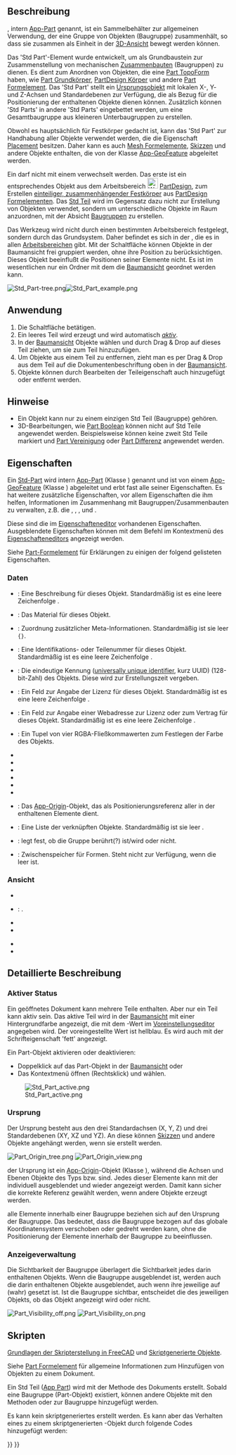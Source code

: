 <languages/>

{{Docnav/de
|
|[[Part_CoordinateSystem/de|Part Bezugssystem]]
|[[Std_Base/de|Std Basis]]
|IconL=
|IconR=Part_CoordinateSystem.svg
|IconC=Freecad.svg
}}

{{GuiCommand/de
|Name=Std Part
|Name/de=Std Teil
|MenuLocation=Keine
|Workbenches=Alle
|Version=0.17
|SeeAlso=[[Std_Group/de|Std Gruppe]], [[PartDesign_Body/de|PartDesign Körper]]
}}

<span id="Description"></span>
==Beschreibung==

{{Button|[[File:Std_Part.svg|16px]] [[Std_Part/de|Std Teil]]}}, intern [[App_Part/de|App-Part]] genannt, ist ein Sammelbehälter zur allgemeinen Verwendung, der eine Gruppe von Objekten (Baugruppe) zusammenhält, so dass sie zusammen als Einheit in der [[3D_view/de|3D-Ansicht]] bewegt werden können.

Das 'Std Part'-Element wurde entwickelt, um als Grundbaustein zur Zusammenstellung von mechanischen [[assembly/de|Zusammenbauten]] (Baugruppen) zu dienen.  Es dient zum Anordnen von Objekten, die eine [[Part_TopoShape/de|Part TopoForm]] haben, wie [[Part_Primitives/de|Part Grundkörper]], [[PartDesign_Body/de|PartDesign Körper]] und andere [[Part_Feature/de|Part Formelement]].
Das 'Std Part' stellt ein [[#Ursprung|Ursprungsobjekt]] mit lokalen X-, Y- und Z-Achsen und Standardebenen zur Verfügung, die als Bezug für die Positionierung der enthaltenen Objekte dienen können. Zusätzlich können 'Std Parts' in andere 'Std Parts' eingebettet werden, um eine Gesamtbaugruppe aus kleineren Unterbaugruppen zu erstellen.

Obwohl es hauptsächlich für Festkörper gedacht ist, kann das 'Std Part' zur Handhabung aller Objekte verwendet werden, die die Eigenschaft [[Placement/de|Placement]] besitzen.  Daher kann es auch [[Mesh_Feature/de|Mesh Formelemente]], [[Sketch/de|Skizzen]] und andere Objekte enthalten, die von der Klasse [[App_GeoFeature/de|App-GeoFeature]] abgeleitet werden.

Ein {{Button|[[File:PartDesign_Body.svg|16px]] [[PartDesign_Body/de|PartDesign Körper]]}} darf nicht mit einem {{Button|[[File:Std_Part.svg|16px]] [[Std_Part/de|Std Teil]]}} verwechselt werden. Das erste ist ein entsprechendes Objekt aus dem Arbeitsbereich [[File:Workbench_PartDesign.svg|24px]] [[PartDesign_Workbench/de|PartDesign]], zum Erstellen [[PartDesign_Body/de#Einzeln zusammenhängender Körper|einteiliger, zusammenhängender Festkörper]] aus [[PartDesign_Feature/de|PartDesign Formelementen]]. Das [[Std_Part/de|Std Teil]] wird im Gegensatz dazu nicht zur Erstellung von Objekten verwendet, sondern um unterschiedliche Objekte im Raum anzuordnen, mit der Absicht [[assembly/de|Baugruppen]] zu erstellen.

Das Werkzeug {{Button|[[File:Std_Part.svg|16px]] [[Std_Part/de|Std Part]]}} wird nicht durch einen bestimmten Arbeitsbereich festgelegt, sondern durch das Grundsystem. Daher befindet es sich in der {{MenuCommand|structure toolbar}}, die es in allen [[Workbenches/de|Arbeitsbereichen]] gibt. Mit der Schaltfläche {{Button|[[File:Std_Group.svg|16px]] [[Std_Group/de|Std Gruppe]]}} können Objekte in der Baumansicht frei gruppiert werden, ohne ihre Position zu berücksichtigen. Dieses Objekt beeinflußt die Positionen seiner Elemente nicht. Es ist im wesentlichen nur ein Ordner mit dem die [[Tree_view/de|Baumansicht]] geordnet werden kann.

[[File:Std Part-tree.png]][[File:Std Part example.png]]

{{Caption|Links: Elemente innerhalb eines Std Teils (Part-Objekt) in der [[Tree_view/de|Baumansicht]]. Rechts: Objekte im Raum positioniert, bezogen auf den Ursprung des Std Teils.}}

<span id="Usage"></span>
==Anwendung==

# Die Schaltfläche {{Button|[[File:Std_Part.svg|16px]] [[Std_Part/de|Baugruppe erstellen]]}} betätigen.
# Ein leeres Teil wird erzeugt und wird automatisch ''[[Std_Part#Active_status|aktiv]]''.
# In der [[Tree_view/de|Baumansicht]] Objekte wählen und durch Drag & Drop auf dieses Teil ziehen, um sie zum Teil hinzuzufügen.
# Um Objekte aus einem Teil zu entfernen, zieht man es per Drag & Drop aus dem Teil auf die Dokumentenbeschriftung oben in der [[Tree_view/de|Baumansicht]].
# Objekte können durch Bearbeiten der {{PropertyData/de|Group}} Teileigenschaft auch hinzugefügt oder entfernt werden.

<span id="Notes"></span>
== Hinweise ==

* Ein Objekt kann nur zu einem einzigen Std Teil (Baugruppe) gehören.
*  3D-Bearbeitungen, wie [[Part_Boolean/de|Part Boolean]] können nicht auf Std Teile angewendet werden. Beispielsweise können keine zweit Std Teile markiert und [[Part_Fuse/de|Part Vereinigung]] oder [[Part_Cut/de|Part Differenz]] angewendet werden.

<span id="Properties"></span>
==Eigenschaften==

Ein [[Std_Part/de|Std-Part]] wird intern [[App_Part/de|App-Part]] (Klasse {{incode|App::Part}}) genannt und ist von einem [[App_GeoFeature/de|App-GeoFeature]] (Klasse {{incode|App::GeoFeature}}) abgeleitet und erbt fast alle seiner Eigenschaften. Es hat weitere zusätzliche Eigenschaften, vor allem Eigenschaften die ihm helfen, Informationen im Zusammenhang mit Baugruppen/Zusammenbauten zu verwalten, z.B. die {{PropertyData/de|Type}}, {{PropertyData/de|Id}}, {{PropertyData/de|License}}, {{PropertyData/de|LicenseURL}} und {{PropertyData/de|Group}}.

Diese sind die im [[Property_editor/de|Eigenschafteneditor]] vorhandenen Eigenschaften. Ausgeblendete Eigenschaften können mit dem Befehl {{MenuCommand|Ausgeblendete anzeigen}} im Kontextmenü des [[Property_editor/de|Eigenschafteneditors]] angezeigt werden.

Siehe [[Part_Feature/de#Properties|Part-Formelement]] für Erklärungen zu einigen der folgend gelisteten Eigenschaften.

<span id="Data"></span>
=== Daten ===

{{TitleProperty|Basis}}

* {{PropertyData/de|Type|String}}: Eine Beschreibung für dieses Objekt. Standardmäßig ist es eine leere Zeichenfolge {{value|""}}.
* {{PropertyData/de|Material|Link}}: Das  Material für dieses Objekt.
* {{PropertyData/de|Meta|Map|Hidden}}: Zuordnung zusätzlicher Meta-Informationen. Standardmäßig ist sie leer <code>{}</code>.
* {{PropertyData/de|Id|String}}: Eine Identifikations- oder Teilenummer für dieses Objekt. Standardmäßig ist es eine leere Zeichenfolge {{value|""}}.
* {{PropertyData/de|Uid|UUID|Hidden}}: Die eindeutige Kennung ([https://en.wikipedia.org/wiki/Universally_unique_identifier universally unique identifier], kurz UUID) (128-bit-Zahl) des Objekts. Diese wird zur Erstellungszeit vergeben.
* {{PropertyData/de|License|String}}: Ein Feld zur Angabe der Lizenz für dieses Objekt. Standardmäßig ist es eine leere Zeichenfolge {{value|""}}.
* {{PropertyData/de|License URL|String}}: Ein Feld zur Angabe einer Webadresse zur Lizenz oder zum Vertrag für dieses Objekt. Standardmäßig ist es eine leere Zeichenfolge {{value|""}}.
* {{PropertyData/de|Color|Color}}: Ein Tupel von vier RGBA-Fließkommawerten zum Festlegen der Farbe des Objekts.
* {{PropertyData/de|Placement|Placement}}
* {{PropertyData/de|_ Element Map Version|String|Hidden}}
* {{PropertyData/de|Label|String}}
* {{PropertyData/de|Label2|String|Hidden}}
* {{PropertyData/de|Expression Engine|ExpressionEngine|Hidden}}
* {{PropertyData/de|Visibility|Bool|Hidden}}
* {{PropertyData/de|Origin|Link|Hidden}}: Das [[App_OriginGroupExtension/de|App-Origin]]-Objekt, das als Positionierungsreferenz aller in der {{PropertyData/de|Group}} enthaltenen Elemente dient.
* {{PropertyData/de|Group|LinkList}}: Eine Liste der verknüpften Objekte. Standardmäßig ist sie leer {{value|[]}}.
* {{PropertyData/de|_ Group Touched|Bool|Hidden}}: legt fest, ob die Gruppe berührt(?) ist/wird oder nicht.

{{TitleProperty|Part}}

* {{PropertyData/de|_ Part_ Shape Cache|ShapeCache|Hidden}}: Zwischenspeicher für Formen. Steht nicht zur Verfügung, wenn die {{PropertyData/de|Group}} leer ist.

<span id="View"></span>
===Ansicht===

{{TitleProperty|Basis}}

* {{PropertyView/de|Transform Origin|Placement|Hidden}}

{{TitleProperty|Optionen anzeigen (Display Options)}}

* {{PropertyView/de|Display Mode|Enumeration}}: {{value|Group}}.
* {{PropertyView/de|Show In Tree|Bool}}
* {{PropertyView/de|Visibility|Bool}}

{{TitleProperty|Auswahl (Selection)}}

* {{PropertyView/de|On Top When Selected|Enumeration}}
* {{PropertyView/de|Selection Style|Enumeration}}

<span id="Detailed_explanation"></span>
== Detaillierte Beschreibung ==

<span id="Active_status"></span>
=== Aktiver Status ===

Ein geöffnetes Dokument kann mehrere Teile enthalten. Aber nur ein Teil kann aktiv sein. Das aktive Teil wird in der [[Tree_view/de|Baumansicht]] mit einer Hintergrundfarbe angezeigt, die mit dem {{MenuCommand|Aktiver Behälter}}-Wert im [[Preferences_Editor/de#Farben|Voreinstellungseditor]] angegeben wird. Der voreingestellte Wert ist hellblau. Es wird auch mit der Schrifteigenschaft 'fett' angezeigt.

Ein Part-Objekt aktivieren oder deaktivieren:
* Doppelklick auf das Part-Objekt in der [[Tree_view/de|Baumansicht]] oder
* Das Kontextmenü öffnen (Rechtsklick) und {{MenuCommand|Aktives Objekt}} wählen.

[[File:Std_Part_active.png]]

{{Caption|Dokument mit zwei Std Teilen, in der das zweite aktiv ist.}}

<span id="Origin"></span>
===Ursprung===

Der Ursprung besteht aus den drei Standardachsen (X, Y, Z) und drei Standardebenen (XY, XZ und YZ). An diese können [[Sketch/de|Skizzen]] und andere Objekte angehängt werden, wenn sie erstellt werden.

[[File:Part_Origin_tree.png]] [[File:Part_Origin_view.png]]

{{Caption|Links: Teil Ursprung in der [[Tree_view/de|Baumansicht]]. Rechts: Ansicht der Ursprungselemente in der [[3D_view/de|3D-Ansicht]].}}

{{Emphasis|Hinweis:}} der Ursprung ist ein [[App_OriginGroupExtension/de|App-Origin]]-Objekt (Klasse {{incode|App::OriginGroupExtension}}), während die Achsen und Ebenen Objekte des Typs {{incode|App::Line}} bzw. {{incode|App::Plane}} sind. Jedes dieser Elemente kann mit der {{KEY|Leertaste}} individuell ausgeblendet und wieder angezeigt werden. Damit kann sicher die korrekte Referenz gewählt werden, wenn andere Objekte erzeugt werden.

{{Emphasis|Hinweis 2:}} alle Elemente innerhalb einer Baugruppe beziehen sich auf den Ursprung der Baugruppe. Das bedeutet, dass die Baugruppe bezogen auf das globale Koordinatensystem verschoben oder gedreht werden kann, ohne die Positionierung der Elemente innerhalb der Baugruppe zu beeinflussen.

<span id="Visibility_management"></span>
=== Anzeigeverwaltung ===

Die Sichtbarkeit der Baugruppe überlagert die Sichtbarkeit jedes darin enthaltenen Objekts. Wenn die Baugruppe ausgeblendet ist, werden auch die darin enthaltenen Objekte ausgeblendet, auch wenn ihre jeweilige {{PropertyView/de|Sichtbarkeit}} auf {{TRUE}} (wahr) gesetzt ist. Ist die Baugruppe sichtbar, entscheidet die {{PropertyView/de|Sichtbarkeit}} des jeweiligen Objekts, ob das Objekt angezeigt wird oder nicht.

[[File:Part_Visibility_off.png]] [[File:Part_Visibility_on.png]]
{{Caption|Die Sichtbarkeit des Std Teils (Part-Objekt) bestimmt, ob die Objekte, die in der Baugruppe zusammengestellt sind, in der [[3D_view/de|3D-Ansicht]] angezeigt werden oder nicht. Links: die Baugruppe ist ausgeblendet und keines der Objekte wird in der [[3D_view/de|3D-Ansicht]] angezeigt. Rechts: die Baugruppe ist sichtbar und jedes Objekt bestimmt seine Sichtbarkeit selbst.}}

<span id="Scripting"></span>
== Skripten ==

{{Emphasis|Siehe auch:}} [[FreeCAD_Scripting_Basics/de|Grundlagen der Skripterstellung in FreeCAD]] und [[Scripted_objects/de|Skriptgenerierte Objekte]].

Siehe [[Part_Feature/de|Part Formelement]] für allgemeine Informationen zum Hinzufügen von Objekten zu einem Dokument.

Ein Std Teil ([[App_Part/de|App Part]]) wird mit der Methode {{incode|addObject()}} des Dokuments erstellt. Sobald eine Baugruppe (Part-Objekt) existiert, können andere Objekte mit den Methoden {{incode|addObject()}} oder {{incode|addObjects()}} zur Baugruppe hinzugefügt werden.

{{Code|code=
import FreeCAD as App

doc = App.newDocument()
part = App.ActiveDocument.addObject("App::Part", "Part")

obj1 = App.ActiveDocument.addObject("PartDesign::Body", "Body")
obj2 = App.ActiveDocument.addObject("Part::Box", "Box")

part.addObjects([obj1, obj2])
App.ActiveDocument.recompute()
}}

Es kann kein skriptgeneriertes {{incode|App::Part}} erstellt werden. Es kann aber das Verhalten eines {{incode|App::Parts}} zu einem skriptgenerierten {{incode|Part::FeaturePython}}-Objekt durch folgende Codes hinzugefügt werden:

{{Code|code=
class MyGroup(object):
    def __init__(self, obj=None):
        self.Object = obj
        if obj:
            self.attach(obj)

    def dumps(self):
        return

    def loads(self, _state):
        return

    def attach(self, obj):
        obj.addExtension("App::OriginGroupExtensionPython")
        obj.Origin = FreeCAD.ActiveDocument.addObject("App::Origin", "Origin")

    def onDocumentRestored(self, obj):
        self.Object = obj

class ViewProviderMyGroup(object):
    def __init__(self, vobj=None):
        if vobj:
            vobj.Proxy = self
            self.attach(vobj)
        else:
            self.ViewObject = None

    def attach(self, vobj):
        vobj.addExtension("Gui::ViewProviderOriginGroupExtensionPython")
        self.ViewObject = vobj

    def dumps(self):
        return None

    def loads(self, _state):
        return None

App.ActiveDocument.addObject("Part::FeaturePython",
                             "Group",
                             MyGroup(),
                             ViewProviderMyGroup(),
                             True)
}}


{{Docnav/de
|
|[[Part_CoordinateSystem|Part Bezugssystem]]
|[[Std_Base/de|Std Basis]]
|IconL=
|IconR=Part_CoordinateSystem.svg
|IconC=Freecad.svg
}}

{{Std_Base_navi{{#translation:}}}}
{{Userdocnavi{{#translation:}}}}